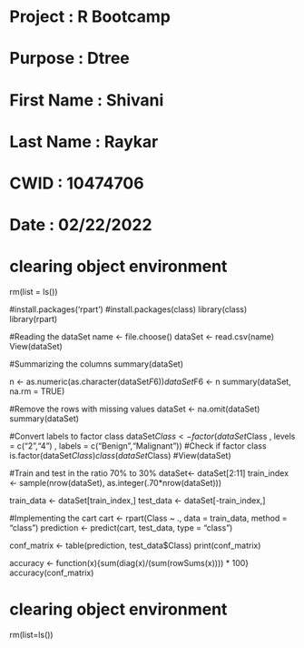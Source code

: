 # Project : R Bootcamp
# Purpose : Dtree
# First Name : Shivani
# Last Name : Raykar
# CWID : 10474706 
# Date :  02/22/2022


# clearing object environment
rm(list = ls())

#install.packages('rpart')
#install.packages(class)
library(class)
library(rpart)

#Reading the dataSet
name <- file.choose()
dataSet <- read.csv(name) 
View(dataSet)

#Summarizing the columns
summary(dataSet)

n <- as.numeric(as.character(dataSet$F6))
dataSet$F6 <- n
summary(dataSet, na.rm = TRUE)

#Remove the rows with missing values 
dataSet <- na.omit(dataSet)
summary(dataSet)

#Convert labels to factor class
dataSet$Class<- factor(dataSet$Class , levels = c("2","4") , labels = c("Benign","Malignant"))
#Check if factor class
is.factor(dataSet$Class)
class(dataSet$Class)
#View(dataSet)

#Train and test in the ratio 70% to 30%
dataSet<- dataSet[2:11]
train_index <- sample(nrow(dataSet), as.integer(.70*nrow(dataSet)))

train_data <- dataSet[train_index,]
test_data <- dataSet[-train_index,]

#Implementing the cart
cart <- rpart(Class ~ ., data = train_data, method = "class")
prediction <- predict(cart, test_data, type = "class")

conf_matrix <- table(prediction, test_data$Class)
print(conf_matrix)

accuracy <- function(x){sum(diag(x)/(sum(rowSums(x)))) * 100}
accuracy(conf_matrix)

# clearing object environment
rm(list=ls())

